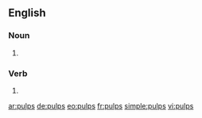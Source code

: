 ==English==

===Noun===
{{head|en|plural}}

# {{plural of|pulp|lang=en}}

===Verb===
{{head|en}}

# {{en-third-person singular of|pulp}}

[[ar:pulps]]
[[de:pulps]]
[[eo:pulps]]
[[fr:pulps]]
[[simple:pulps]]
[[vi:pulps]]